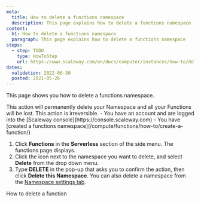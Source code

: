 ```yaml
---
meta:
  title: How to delete a functions namespace
  description: This page explains how to delete a functions namespace
content:
  h1: How to delete a functions namespace
  paragraph: This page explains how to delete a functions namespace
steps:
  - step: TODO
    type: HowToStep
    url: https://www.scaleway.com/en/docs/computer/instances/how-to/delete-a-functions-namespace
dates:
  validation: 2022-06-30
  posted: 2021-05-26
---
```


This page shows you how to delete a functions namespace.

<Macro id="iam-requirements" />

<Message type="important">
  This action will permanently delete your Namespace and all your Functions will be lost. This action is irreversible.
</Message>

<Message type="requirement">
  - You have an account and are logged into the [Scaleway console](https://console.scaleway.com)
  - You have [created a functions namespace](/compute/functions/how-to/create-a-function/)
</Message>

1. Click **Functions** in the **Serverless** section of the side menu. The functions page displays.
2. Click the <Icon name="more" /> icon next to the namespace you want to delete, and select **Delete** from the drop down menu. 
3. Type **DELETE** in the pop-up that asks you to confirm the action, then click **Delete this Namespace**.
    <Message type="tip">
      You can also delete a namespace from the [Namespace settings tab](/compute/functions/how-to/manage-a-functions-namespace/).
    </Message>


<Navigation title="See Also">
  <PreviousButton to="/compute/functions/how-to/delete-a-function/">How to delete a function</PreviousButton>
</Navigation>
